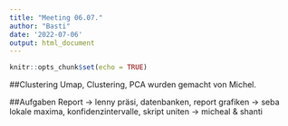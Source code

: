 ```yaml
---
title: "Meeting 06.07."
author: "Basti"
date: '2022-07-06'
output: html_document
---
```


```r
knitr::opts_chunk$set(echo = TRUE)
```
##Clustering
Umap, Clustering, PCA wurden gemacht von Michel.

##Aufgaben
Report -> lenny
präsi, datenbanken, report grafiken -> seba
lokale maxima, konfidenzintervalle, skript uniten -> micheal & shanti